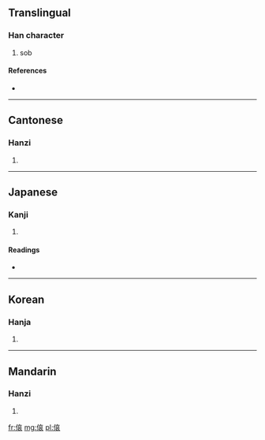==Translingual==

===Han character===
{{Han char|rn=9|rad=人|as=09|sn=11|four=2023<sub>2</sub>|canj=人卜口女 (OYRV), X人卜口女 (XOYRV)}}

# sob

====References====
* {{Han ref|kx=0111.280|dkj=00892|hdz=10194.060|uh=506F|ud=20591|bh=B0C0|bd=45248}}

----

==Cantonese==

===Hanzi===
{{yue-hanzi|jyut=|y=yi2}}

# {{defn|Cantonese|sort=人09}}

----

==Japanese==

===Kanji===
{{ja-kanji|grade=|rs=人09}}

# {{defn|Japanese|sort=人09}}

====Readings====
* {{ja-readings|on=[[い]] (i), [[え]] (e)|kun=[[なげく]] (nageku)}}

----

==Korean==

===Hanja===
{{ko-hanja|hangeul=의|rv=ui|mr=ŭi}}

# {{defn|Korean|sort=人09}}

----

==Mandarin==

===Hanzi===
{{cmn-hanzi|pin=[[yǐ]] ([[yi3]])|wg=i<sup>3</sup>}}

# {{defn|Mandarin|sort=人09}}

[[fr:偯]]
[[mg:偯]]
[[pl:偯]]